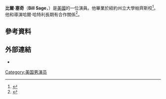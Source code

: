 {{Infobox person
|name = Bill Sage
|image = Bill Sage at the 2009 Tribeca Film Festival.jpg
|caption = 
|birth_date = {{birth_date and age|1962|4|3}}
|birth_place = [[紐約|紐約]]
}}
'''比爾·塞奇'''（'''Bill Sage'''，{{bd|1962年|4月3日}}）是[[美國|美國]]的一位演員。他畢業於紐約州立大學帕齊斯校<ref>{{cite web|url=http://www.allmovie.com/artist/bill-sage-p62594|title=Bill Sage on AllMovie|last=Collar|first=Cammila|work=[[AllMovie|AllMovie]]|accessdate=2015-04-12|archive-date=2012-04-09|archive-url=https://web.archive.org/web/20120409142337/http://www.allmovie.com/artist/bill-sage-p62594|dead-url=no}}</ref>。他和導演哈爾·哈特利長期有合作關係<ref>{{cite web|url=http://www.latimes.com/entertainment/movies/moviesnow/la-et-mn-indie-focus-jim-mickle-we-are-what-we-are-20130922-story.html#page=1|title=Director Jim Mickle sinks teeth into 'We Are What We Are' remake|last=Olsen|first=Mark|work=[[Los_Angeles_Times|Los Angeles Times]]|date=2013-09-21|accessdate=2015-04-12|archive-date=2014-06-18|archive-url=https://web.archive.org/web/20140618152656/http://www.latimes.com/entertainment/movies/moviesnow/la-et-mn-indie-focus-jim-mickle-we-are-what-we-are-20130922-story.html#page=1|dead-url=no}}</ref>。
==參考資料==
{{Reflist}}
==外部連結==
* {{IMDb name|0756083}}
[[Category:美国男演员|Category:美国男演员]]